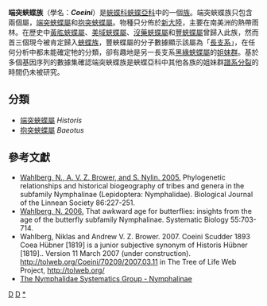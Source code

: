 {{NoteTA
|G1=Butterfly
}}
{{Automatic Taxobox
| taxon = Coeini
| authority = Scudder, 1893
| image = HistorisodiusUns.jpg
| image_caption = [[端突蛺蝶|端突蛺蝶]]<br />''Historis odius''
| subdivision_ranks = [[Coeini#分類|屬]]
| subdivision = 共2個屬，詳見正文。
}}

'''端突蛺蝶族'''（學名：'''''Coeini'''''）是[[蛺蝶科|蛺蝶科]][[蛺蝶亞科|蛺蝶亞科]]中的一個[[族_(生物)|族]]。端突蛺蝶族只包含兩個屬，[[端突蛺蝶屬|端突蛺蝶屬]]和[[抱突蛺蝶屬|抱突蛺蝶屬]]。物種只分佈於[[新大陸|新大陸]]，主要在南美洲的熱帶雨林。在歷史中[[黃肱蛺蝶屬|黃肱蛺蝶屬]]、[[美域蛺蝶屬|美域蛺蝶屬]]、[[沒藥蛺蝶屬|沒藥蛺蝶屬]]和[[豐蛺蝶屬|豐蛺蝶屬]]曾歸入此族，然而首三個現今被肯定歸入[[蛺蝶族|蛺蝶族]]，豐蛺蝶屬的分子數據顯示該屬為「[[長枝吸引效應|長支系]]」，在任何分析中都未能確定牠的分類，卻有趣地是另一長支系[[黑緣蛺蝶屬|黑緣蛺蝶屬]]的[[姐妹群|姐妹群]]。基於多個基因序列的數據集確認端突蛺蝶族是蛺蝶亞科中其他各族的姐妹群[[物種形成|譜系分裂]]的時間仍未被研究。

== 分類 ==
* [[端突蛺蝶屬|端突蛺蝶屬]] ''Historis''
* [[抱突蛺蝶屬|抱突蛺蝶屬]] ''Baeotus''

== 參考文獻 ==
* [http://www.nymphalidae.net/publi.htm Wahlberg, N., A. V. Z. Brower, and S. Nylin. 2005.] {{Wayback|url=http://www.nymphalidae.net/publi.htm |date=20210120221104 }} Phylogenetic relationships and historical biogeography of tribes and genera in the subfamily Nymphalinae (Lepidoptera: Nymphalidae). Biological Journal of the Linnean Society 86:227-251.
* [http://www.nymphalidae.net/publi.htm Wahlberg, N. 2006.] {{Wayback|url=http://www.nymphalidae.net/publi.htm |date=20210120221104 }} That awkward age for butterflies: insights from the age of the butterfly subfamily Nymphalinae. Systematic Biology 55:703-714.
* Wahlberg, Niklas and Andrew V. Z. Brower. 2007. Coeini Scudder 1893 Coea Hübner [1819] is a junior subjective synonym of Historis Hübner [1819].. Version 11 March 2007 (under construction). http://tolweb.org/Coeini/70209/2007.03.11 {{Wayback|url=http://tolweb.org/Coeini/70209/2007.03.11 |date=20191130170611 }} in The Tree of Life Web Project, http://tolweb.org/ {{Wayback|url=http://tolweb.org/ |date=20110515100516 }}
* [https://web.archive.org/web/20160307052137/http://www.nymphalidae.net/Nymphalidae/Nymphalinae/Nymphalinae.htm The Nymphalidae Systematics Group - Nymphalinae]

{{Commons category| Coeini}}

{{蛺蝶亞科}}

{{taxonbar}}
[[Category:_1893年描述的分类群|D]]
[[Category:蛺蝶亞科|D]]
[[Category:端突蛺蝶族|*]]